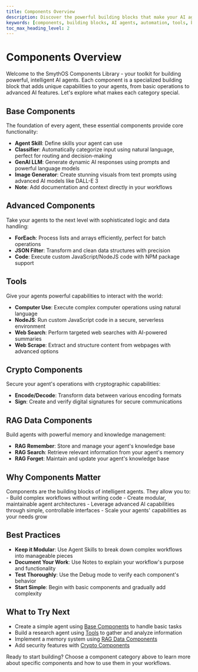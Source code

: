 ```yaml
---
title: Components Overview
description: Discover the powerful building blocks that make your AI agents smarter, more capable, and easier to build.
keywords: [components, building blocks, AI agents, automation, tools, base components, advanced components, crypto, RAG, tools]
toc_max_heading_level: 2
---
```


# Components Overview

Welcome to the SmythOS Components Library - your toolkit for building powerful, intelligent AI agents. Each component is a specialized building block that adds unique capabilities to your agents, from basic operations to advanced AI features. Let's explore what makes each category special.

## Base Components

The foundation of every agent, these essential components provide core functionality:

- **Agent Skill**: Define skills your agent can use
- **Classifier**: Automatically categorize input using natural language, perfect for routing and decision-making
- **GenAI LLM**: Generate dynamic AI responses using prompts and powerful language models
- **Image Generator**: Create stunning visuals from text prompts using advanced AI models like DALL-E 3
- **Note**: Add documentation and context directly in your workflows

## Advanced Components

Take your agents to the next level with sophisticated logic and data handling:

- **ForEach**: Process lists and arrays efficiently, perfect for batch operations
- **JSON Filter**: Transform and clean data structures with precision
- **Code**: Execute custom JavaScript/NodeJS code with NPM package support

## Tools

Give your agents powerful capabilities to interact with the world:

- **Computer Use**: Execute complex computer operations using natural language
- **NodeJS**: Run custom JavaScript code in a secure, serverless environment
- **Web Search**: Perform targeted web searches with AI-powered summaries
- **Web Scrape**: Extract and structure content from webpages with advanced options

## Crypto Components

Secure your agent's operations with cryptographic capabilities:

- **Encode/Decode**: Transform data between various encoding formats
- **Sign**: Create and verify digital signatures for secure communications

## RAG Data Components

Build agents with powerful memory and knowledge management:

- **RAG Remember**: Store and manage your agent's knowledge base
- **RAG Search**: Retrieve relevant information from your agent's memory
- **RAG Forget**: Maintain and update your agent's knowledge base

## Why Components Matter

<InfoCallout title="The Power of Components">
Components are the building blocks of intelligent agents. They allow you to:
- Build complex workflows without writing code
- Create modular, maintainable agent architectures
- Leverage advanced AI capabilities through simple, controllable interfaces
- Scale your agents' capabilities as your needs grow
</InfoCallout>

## Best Practices

- **Keep it Modular**: Use Agent Skills to break down complex workflows into manageable pieces
- **Document Your Work**: Use Notes to explain your workflow's purpose and functionality
- **Test Thoroughly**: Use the Debug mode to verify each component's behavior
- **Start Simple**: Begin with basic components and gradually add complexity

## What to Try Next

- Create a simple agent using [Base Components](./base) to handle basic tasks
- Build a research agent using [Tools](./tools) to gather and analyze information
- Implement a memory system using [RAG Data Components](./rag-data)
- Add security features with [Crypto Components](./crypto)

<Spacer size="lg" />

Ready to start building? Choose a component category above to learn more about specific components and how to use them in your workflows. 